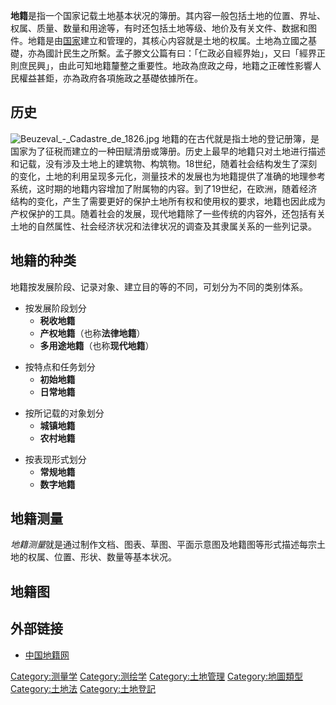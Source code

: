 '''地籍'''是指一个国家记载土地基本状况的簿册。其内容一般包括土地的位置、界址、权属、质量、数量和用途等，有时还包括土地等级、地价及有关文件、数据和图件。地籍是由[[国家|国家]]建立和管理的，其核心内容就是土地的权属。土地為立國之基礎，亦為國計民生之所繫。孟子滕文公篇有曰：「仁政必自經界始」，又曰「經界正則庶民興」，由此可知地籍釐整之重要性。地政為庶政之母，地籍之正確性影響人民權益甚鉅，亦為政府各項施政之基礎依據所在。

==历史==
[[File:Beuzeval_-_Cadastre_de_1826.jpg|thumb]]
地籍的在古代就是指土地的登记册簿，是国家为了征税而建立的一种田赋清册或簿册。历史上最早的地籍只对土地进行描述和记载，没有涉及土地上的建筑物、构筑物。18世纪，随着社会结构发生了深刻的变化，土地的利用呈现多元化，测量技术的发展也为地籍提供了准确的地理参考系统，这时期的地籍内容增加了附属物的内容。到了19世纪，在欧洲，随着经济结构的变化，产生了需要更好的保护土地所有权和使用权的要求，地籍也因此成为产权保护的工具。随着社会的发展，现代地籍除了一些传统的内容外，还包括有关土地的自然属性、社会经济状况和法律状况的调查及其隶属关系的一些列记录。

==地籍的种类==
地籍按发展阶段、记录对象、建立目的等的不同，可划分为不同的类别体系。
{{col-begin}}
{{col-4}}
*按发展阶段划分
**'''税收地籍'''
**'''产权地籍'''（也称'''法律地籍'''）
**'''多用途地籍'''（也称'''现代地籍'''）
{{col-4}}
*按特点和任务划分
**'''初始地籍'''
**'''日常地籍'''
{{col-4}}
*按所记载的对象划分
**'''城镇地籍'''
**'''农村地籍'''
{{col-4}}
*按表现形式划分
**'''常规地籍'''
**'''数字地籍'''
{{col-end}}

==地籍测量==
''地籍测量''就是通过制作文档、图表、草图、平面示意图及地籍图等形式描述每宗土地的权属、位置、形状、数量等基本状况。

==地籍图==

==外部链接==

* [https://web.archive.org/web/20141218141317/http://diji.com.cn/ 中国地籍网]

[[Category:测量学|Category:测量学]]
[[Category:测绘学|Category:测绘学]]
[[Category:土地管理|Category:土地管理]]
[[Category:地圖類型|Category:地圖類型]]
[[Category:土地法|Category:土地法]]
[[Category:土地登記|Category:土地登記]]